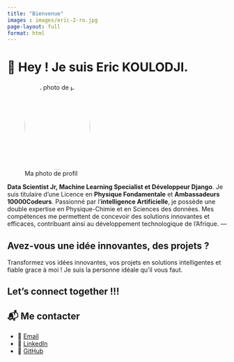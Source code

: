 ```yaml
---
title: "Bienvenue"
images : images/eric-2-ro.jpg
page-layout: full
format: html
---
```


# 👋 Hey ! Je suis Eric KOULODJI.
![Ma photo de profil](images/eric-pro.jpg){width=150px height=200px style="border-radius: 50%; object-fit:cover;" }

**Data Scientist Jr, Machine Learning Specialist et Développeur Django**.
Je suis titulaire d'une Licence en **Physique Fondamentale** et **Ambassadeurs 10000Codeurs**. Passionné par l'**intelligence Artificielle**, je possède une double expertise en Physique-Chimie et en Sciences des données. Mes compétences me permettent de concevoir des solutions innovantes et efficaces, contribuant ainsi au développement technologique de l'Afrique.
---

## Avez-vous une idée innovantes, des projets ?

Transformez vos idées innovantes, vos projets en solutions intelligentes et fiable grace à moi ! Je suis
la personne idéale qu'il vous faut.


## Let's connect together !!!

## 📬 Me contacter

- 📧 [Email](mailto:donaerickoulodji@gmail.com)
- 💼 [LinkedIn](https://linkedin.com/in/dona-erick)
- 🐙 [GitHub](https://github.com/dona-eric)

